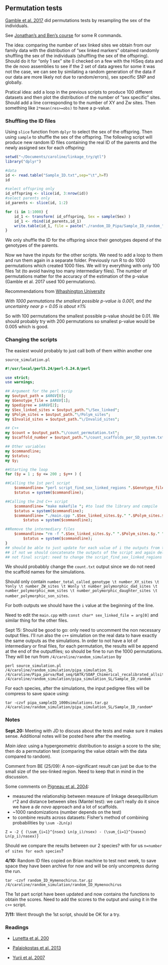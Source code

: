 ## Permutation tests
[Gamble et al. 2017](http://ac.els-cdn.com/S096098221730711X/1-s2.0-S096098221730711X-main.pdf?_tid=96291c02-972e-11e7-af1e-00000aacb35f&acdnat=1505161380_c7581d4fa26a658549dbc193e697af07) did permutations tests by resampling the sex of the individuals.

See [Jonathan's and Ben's course](https://mac-theobio.github.io/QMEE/permutation_examples.html) for some R commands.

The idea: comparing the number of sex linked sites we obtain from our family data with the distribution of "sex linked markers" obtained randomly shuffling the sex of the individuals (shuffling the sex of the offspring). Should do it for "only 1 sex" site (I checked on a few with the HiSeq data and the de novo assemblies to see if the 2 set of data agrees for some it was not the case, we can see by similating a random generation of the data if our data are more likely not due to random/errors), sex specific SNP and globally.

Pratical idea: add a loop in the previous scripts to produce 100 different datasets and then plot the distribution of the number of "sex specific" sites. Should add a line corresponding to the number of XY and Zw sites. Then something like `2*mean(res>=obs)` to have a p-value. 

### Shuffling the ID files 
Using `slice` function from `dplyr` to select the sex of the offspring. Then using `sample` to shuffle the sex of the offspring. The following script will produce new random ID files containing the real ID of the parents and the newly assigned sex for each offspring:
```R
setwd("~/Documents/caroline/linkage_try/qtl")
library("dplyr")

#data
id <- read.table("Sample_ID.txt",sep="\t",h=T)
id

#select offspring only
id_offspring <- slice(id, 3:nrow(id))
#select parents only
id_parents <- slice(id, 1:2)

for (i in 1:1000) {
	id_1 <- transform( id_offspring, Sex = sample(Sex) )
	id_1 <- rbind(id_parents,id_1)
	write.table(id_1, file = paste("./random_ID_Pipa/Sample_ID_random_",i,".txt", sep=""), sep = "\t",quote=F,row.names =F)
}
```
We only shuffle the ID for the offspring since their genotypes depend of the genotypes of the parents.

Now we have the inputs for the other scripts. We need to add a loop to them and run them again in a separate folder. Previously run R to do 1000 permutations which created 1000 files. We will try everything with only 100 files 1st (to avoid having too many intermediary files). The number of permutations matter for the accuracy of the estimation of the p-value (Gamble et al. 2017 used 100 permutations). 

Recommendations from [Whashington University](http://faculty.washington.edu/kenrice/sisg/SISG-08-06.pdf)

*With 1000 permutations the smallest possible p-value is 0.001, and the uncertainty near p = 0.05  is about ±1%*

So with 100 permutations the smallest possible p-value should be 0.01. We should probably try with 200 permutations so smallest p-value would be 0.005 which is good. 

### Changing the scripts

The easiest would probably to just call both of them within another one

`source_simulation.pl`
```perl
#!/usr/local/perl5.24/perl-5.24.0/perl

use strict;
use warnings;

## Argument for the perl scrip
my $output_path = $ARGV[0];
my $Genotype_file = $ARGV[1];
my $pedigree = $ARGV[2];
my $Sex_linked_sites = $output_path."\/Sex_linked";
my $Polym_sites = $output_path."\/Polym_sites";
my $Invalid_sites = $output_path."\/Invalid_sites";

## C++ 
my $count = $output_path."\/count_permutation.txt";
my $scaffold_number = $output_path."\/count_scaffolds_per_SD_system.txt";

## Other variables
my $commandline;
my $status;
my $y;

##Starting the loop
for ($y = 1 ; $y <= 200 ; $y++ ) {

##Calling the 1st perl script
	$commandline= "perl script_find_sex_linked_regions ".$Genotype_file." ".$pedigree."_".$y.".txt ".$Sex_linked_sites.$y." ".$Polym_sites.$y." ".$Invalid_sites.$y;
	$status = system($commandline);

##Calling the 2nd C++ script
	$commandline= "make makefile "; #to load the library and compile
	$status = system($commandline);
	$commandline= "./main.cpp ".$Sex_linked_sites.$y." ".$Polym_sites.$y." ".$Genotype_file." ".$count.$y" ".$scaffold_number." ".$y; 
        $status = system($commandline);

##Remove the intermediary files
	$commandline= "rm -f ".$Sex_linked_sites.$y." ".$Polym_sites.$y." ".$Invalid_sites.$y;
        $status = system($commandline); 
}
## should be able to just update for each value of i the outputs from the c++ script and only have 2 final files if yes we can directly do the 1000 permutations 
## if not we should concatenate the outputs of the script and again delete the intermediary files
## not final script: need to change the script_find_sex_linked_regions and the main.cpp to have the input and output files as arguments and also see if concatenation necessary
```
We should probabbly change the `count.txt` output since we do not need the scaffold names for the simulations.

Should only contain `number_total_called_genotype \t number_XY_sites \t Yonly \t number_ZW_sites \t Wonly \t number_polymorphic_dad_sites \t number_polymorphic_mom_sites \t number_polymorphic_daughter_sites \t number_polymorphic_son_sites`. 

For both outputs we should have the `i` value at the beginning of the line. 

Need to edit the `main.cpp` with `const char* sex_linked_file = arg[0]` and similar thing for the other files. 

Sept 15: Should be good to go: only need to uncomment the non necessary output files. I'll run also the `c++` simulation on the real data to have exactly the same outputs as the simulations. In order to not have a lot of intermediary or final files, for each permutation, the results will be append at the end of the outputfiles; so should be fine to run the 1000 permutations.
They will be run from `/4/caroline/random_simulation` by 

```
perl source_simulation.pl /4/caroline/random_simulation/pipa_simulation_SL /4/caroline/Pipa_parva/Rad_seq/GATK/SOAP_Chimerical_recalibrated_allsites_Phred20_HardFilteringSNP_filtered.tab /4/caroline/random_simulation/pipa_simulation_SL/Sample_ID_random
``` 
For each species, after the simulations, the input pedigree files will be compress to save space using:
```
tar -czvf pipa_sampleID_1000simulations.tar.gz /4/caroline/random_simulation/pipa_simulation_SL/Sample_ID_random*
``` 

### Notes
**Sept.20:** Meeting with JD to discuss about the tests and make sure it makes sense. Additional notes will be posted here after the meeting.

*Main idea*: using a hypergeometric distribution to assign a score to the site; then do a permutation test (comparing the value obtain with the data compared to random).

Comment from BE (25/09): A non-significant result can just be due to the small size of the sex-linked region. Need to keep that in mind in the discussion.

Some comments on [Pigneau et al. 2004](https://academic.oup.com/mbe/article-lookup/doi/10.1093/molbev/msh244):

- measured the relationship between measure of linkage desequilibrium r^2 and distance between sites (Mantel test): we can't really do it since we have a *de novo* approach and a lot of scaffolds.
- ~1000 randomizations (number depends on the test)
- to combine results across datasets: Fisher's method of combining probabilities by `\sum -2Ln(p)`
```
Z = -2 { (\sum_{i=1}^{nsex} Ln(p_i)/nsex) - (\sum_{i=1}^{nasex} Ln(p_i)/nasex)}
```
Should we compare the results between our 2 species? with for us `n=number of sites for each species`?

**4/10:** Random ID files copied on Brian machine to test next week, to save space they have been archive for now and will be only uncompress during the run.
```
tar -czvf random_ID_Hymenochirus.tar.gz /4/caroline/random_simulation/random_ID_Hymenochirus
```
The 1st part script have been updated and now contains the functions to obtain the scores. Need to add the scores to the output and using it in the `c++` script. 

**7/11:** Went through the 1st script, should be OK for a try.

### Readings 

- [Lunetta et al. 200](http://www.sciencedirect.com/science/article/pii/S000292970763434X)

- [Palaiokostas et al. 2013](https://bmcgenomics.biomedcentral.com/articles/10.1186/1471-2164-14-566)

- [Yurii et al. 2007](http://www.genetics.org/content/177/1/577)


